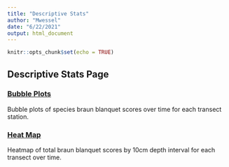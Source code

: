```yaml
---
title: "Descriptive Stats"
author: "Mwessel"
date: "6/22/2021"
output: html_document
---
```


```r
knitr::opts_chunk$set(echo = TRUE)
```

## Descriptive Stats Page

### [Bubble Plots](https://tbep-tech.github.io/AP/docs/Bubble.pdf){target="_blank"}

Bubble plots of species braun blanquet scores over time for each transect station.


### [Heat Map](https://tbep-tech.github.io/AP/docs/heatmap.pdf){target="_blank"}
Heatmap of total braun blanquet scores by 10cm depth interval for each transect over time. 
